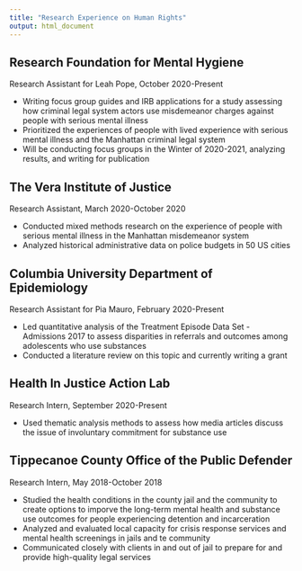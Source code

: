 ```yaml
---
title: "Research Experience on Human Rights"
output: html_document
---
```

## Research Foundation for Mental Hygiene
Research Assistant for Leah Pope, October 2020-Present

* Writing focus group guides and IRB applications for a study assessing how criminal legal system actors use misdemeanor charges against people with serious mental illness
* Prioritized the experiences of people with lived experience with serious mental illness and the Manhattan criminal legal system
* Will be conducting focus groups in the Winter of 2020-2021, analyzing results, and writing for publication

## The Vera Institute of Justice
Research Assistant, March 2020-October 2020

* Conducted mixed methods research on the experience of people with serious mental illness in the Manhattan misdemeanor system
* Analyzed historical administrative data on police budgets in 50 US cities

## Columbia University Department of Epidemiology
Research Assistant for Pia Mauro, February 2020-Present

* Led quantitative analysis of the Treatment Episode Data Set - Admissions 2017 to assess disparities in referrals and outcomes among adolescents who use substances
* Conducted a literature review on this topic and currently writing a grant

## Health In Justice Action Lab
Research Intern, September 2020-Present

* Used thematic analysis methods to assess how media articles discuss the issue of involuntary commitment for substance use

## Tippecanoe County Office of the Public Defender
Research Intern, May 2018-October 2018

* Studied the health conditions in the county jail and the community to create options to imporve the long-term mental health and substance use outcomes for people experiencing detention and incarceration
* Analyzed and evaluated local capacity for crisis response services and mental health screenings in jails and te community
* Communicated closely with clients in and out of jail to prepare for and provide high-quality legal services



